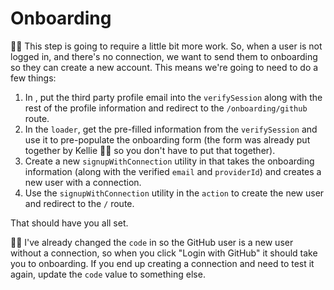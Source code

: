 # Onboarding

<EpicVideo url="https://www.epicweb.dev/workshops/authentication-strategies-and-implementation/third-party-login/sign-up-with-github-and-handling-mocked-data" />

👨‍💼 This step is going to require a little bit more work. So, when a user is not
logged in, and there's no connection, we want to send them to onboarding so
they can create a new account. This means we're going to need to do a few
things:

1. In <InlineFile file="app/routes/_auth+/auth.$provider.callback.ts" />, put
   the third party profile email into the `verifySession` along with the rest
   of the profile information and redirect to the `/onboarding/github` route.
1. In the <InlineFile file="app/routes/_auth+/onboarding_.$provider.tsx" />
   `loader`, get the pre-filled information from the `verifySession` and use it to
   pre-populate the onboarding form (the form was already put together by Kellie
   🧝‍♂️ so you don't have to put that together).
1. Create a new `signupWithConnection` utility
   in <InlineFile file="app/utils/auth.server.ts" /> that takes the onboarding
   information (along with the verified `email` and `providerId`) and creates a
   new user with a connection.
1. Use the `signupWithConnection` utility in the
   <InlineFile file="app/routes/_auth+/onboarding_.$provider.tsx" /> `action` to
   create the new user and redirect to the `/` route.

That should have you all set.

🧝‍♂️ I've already changed the `code`
in <InlineFile file="app/utils/providers/github.server.ts" /> so the GitHub user
is a new user without a connection, so when you click "Login with GitHub" it
should take you to onboarding. If you end up creating a connection and need to
test it again, update the `code` value to something else.
